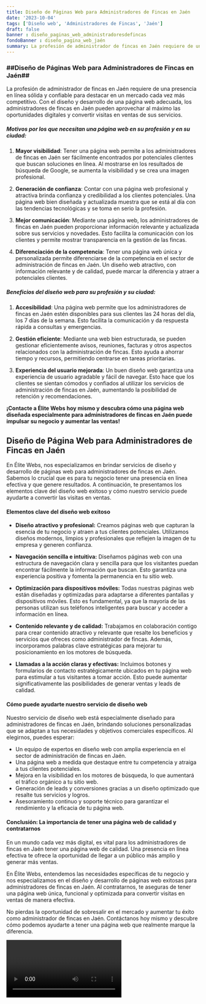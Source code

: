 ```yaml
---
title: Diseño de Páginas Web para Administradores de Fincas en Jaén
date: '2023-10-04'
tags: ['Diseño web', 'Administradores de Fincas', 'Jaén']
draft: false
banner : diseño_paginas_web_administradoresdefincas
fondoBanner : diseño_pagina_web_jaén
summary: La profesión de administrador de fincas en Jaén requiere de una presencia en línea sólida y confiable para destacar en un mercado cada vez más competitivo. Con el diseño y desarrollo de una página web adecuada, los administradores de fincas en Jaén pueden aprovechar al máximo las oportunidades digitales y convertir visitas en ventas de sus servicios.
---
```


### ##Diseño de Páginas Web para Administradores de Fincas en Jaén##

La profesión de administrador de fincas en Jaén requiere de una presencia en línea sólida y confiable para destacar en un mercado cada vez más competitivo. Con el diseño y desarrollo de una página web adecuada, los administradores de fincas en Jaén pueden aprovechar al máximo las oportunidades digitales y convertir visitas en ventas de sus servicios.

##### **Motivos por los que necesitan una página web en su profesión y en su ciudad:**

1. **Mayor visibilidad**: Tener una página web permite a los administradores de fincas en Jaén ser fácilmente encontrados por potenciales clientes que buscan soluciones en línea. Al mostrarse en los resultados de búsqueda de Google, se aumenta la visibilidad y se crea una imagen profesional.

2. **Generación de confianza**: Contar con una página web profesional y atractiva brinda confianza y credibilidad a los clientes potenciales. Una página web bien diseñada y actualizada muestra que se está al día con las tendencias tecnológicas y se toma en serio la profesión.

3. **Mejor comunicación**: Mediante una página web, los administradores de fincas en Jaén pueden proporcionar información relevante y actualizada sobre sus servicios y novedades. Esto facilita la comunicación con los clientes y permite mostrar transparencia en la gestión de las fincas.

4. **Diferenciación de la competencia**: Tener una página web única y personalizada permite diferenciarse de la competencia en el sector de administración de fincas en Jaén. Un diseño web atractivo, con información relevante y de calidad, puede marcar la diferencia y atraer a potenciales clientes.

##### **Beneficios del diseño web para su profesión y su ciudad:**

1. **Accesibilidad**: Una página web permite que los administradores de fincas en Jaén estén disponibles para sus clientes las 24 horas del día, los 7 días de la semana. Esto facilita la comunicación y da respuesta rápida a consultas y emergencias.

2. **Gestión eficiente**: Mediante una web bien estructurada, se pueden gestionar eficientemente avisos, reuniones, facturas y otros aspectos relacionados con la administración de fincas. Esto ayuda a ahorrar tiempo y recursos, permitiendo centrarse en tareas prioritarias.

3. **Experiencia del usuario mejorada**: Un buen diseño web garantiza una experiencia de usuario agradable y fácil de navegar. Esto hace que los clientes se sientan cómodos y confiados al utilizar los servicios de administración de fincas en Jaén, aumentando la posibilidad de retención y recomendaciones.

**¡Contacte a Élite Webs hoy mismo y descubra cómo una página web diseñada especialmente para administradores de fincas en Jaén puede impulsar su negocio y aumentar las ventas!**

<GifSeo />

<Cta />

## Diseño de Página Web para Administradores de Fincas en Jaén

En Élite Webs, nos especializamos en brindar servicios de diseño y desarrollo de páginas web para administradores de fincas en Jaén. Sabemos lo crucial que es para tu negocio tener una presencia en línea efectiva y que genere resultados. A continuación, te presentamos los elementos clave del diseño web exitoso y cómo nuestro servicio puede ayudarte a convertir las visitas en ventas.

#### Elementos clave del diseño web exitoso

- **Diseño atractivo y profesional:** Creamos páginas web que capturan la esencia de tu negocio y atraen a tus clientes potenciales. Utilizamos diseños modernos, limpios y profesionales que reflejen la imagen de tu empresa y generen confianza.

- **Navegación sencilla e intuitiva:** Diseñamos páginas web con una estructura de navegación clara y sencilla para que los visitantes puedan encontrar fácilmente la información que buscan. Esto garantiza una experiencia positiva y fomenta la permanencia en tu sitio web.

- **Optimización para dispositivos móviles:** Todas nuestras páginas web están diseñadas y optimizadas para adaptarse a diferentes pantallas y dispositivos móviles. Esto es fundamental, ya que la mayoría de las personas utilizan sus teléfonos inteligentes para buscar y acceder a información en línea.

- **Contenido relevante y de calidad:** Trabajamos en colaboración contigo para crear contenido atractivo y relevante que resalte los beneficios y servicios que ofreces como administrador de fincas. Además, incorporamos palabras clave estratégicas para mejorar tu posicionamiento en los motores de búsqueda.

- **Llamadas a la acción claras y efectivas:** Incluimos botones y formularios de contacto estratégicamente ubicados en tu página web para estimular a tus visitantes a tomar acción. Esto puede aumentar significativamente las posibilidades de generar ventas y leads de calidad.

#### Cómo puede ayudarte nuestro servicio de diseño web

Nuestro servicio de diseño web está especialmente diseñado para administradores de fincas en Jaén, brindando soluciones personalizadas que se adaptan a tus necesidades y objetivos comerciales específicos. Al elegirnos, puedes esperar:

- Un equipo de expertos en diseño web con amplia experiencia en el sector de administración de fincas en Jaén.
- Una página web a medida que destaque entre tu competencia y atraiga a tus clientes potenciales.
- Mejora en la visibilidad en los motores de búsqueda, lo que aumentará el tráfico orgánico a tu sitio web.
- Generación de leads y conversiones gracias a un diseño optimizado que resalte tus servicios y logros.
- Asesoramiento continuo y soporte técnico para garantizar el rendimiento y la eficacia de tu página web.

#### Conclusión: La importancia de tener una página web de calidad y contratarnos

En un mundo cada vez más digital, es vital para los administradores de fincas en Jaén tener una página web de calidad. Una presencia en línea efectiva te ofrece la oportunidad de llegar a un público más amplio y generar más ventas.

En Élite Webs, entendemos las necesidades específicas de tu negocio y nos especializamos en el diseño y desarrollo de páginas web exitosas para administradores de fincas en Jaén. Al contratarnos, te aseguras de tener una página web única, funcional y optimizada para convertir visitas en ventas de manera efectiva.

No pierdas la oportunidad de sobresalir en el mercado y aumentar tu éxito como administrador de fincas en Jaén. Contáctanos hoy mismo y descubre cómo podemos ayudarte a tener una página web que realmente marque la diferencia.

<Video />

<CtaBot job='Administradores de Fincas' city='Jaén'/>

<Gmaps query='Jaén+españa+maps' />